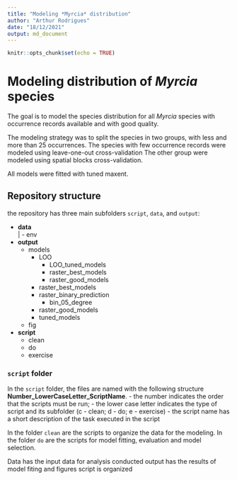 ```yaml
---
title: "Modeling *Myrcia* distribution"
author: "Arthur Rodrigues"
date: "18/12/2021"
output: md_document
---
```


```r
knitr::opts_chunk$set(echo = TRUE)
```

# Modeling distribution of *Myrcia* species

The goal is to model the species distribution for all *Myrcia* species with occurrence records available and with good quality. 

The modeling strategy was to split the species in two groups, with less and more than 25 occurrences. The species with few occurrence records were modeled using leave-one-out cross-validation The other group were modeled using spatial blocks cross-validation. 

All models were fitted with tuned maxent. 



## Repository structure

the repository has three main subfolders `script`, `data`, and `output`:

- **data**  
| - env
- **output**
  - models
    - LOO
      - LOO_tuned_models
      - raster_best_models
      - raster_good_models
    - raster_best_models
    - raster_binary_prediction
      - bin_05_degree
    - raster_good_models
    - tuned_models
  - fig
- **script**
  - clean
  - do
  - exercise


### `script` folder

In the `script` folder, the files are named with the following structure **Number_LowerCaseLetter_ScriptName**. 
- the number indicates the order that the scripts must be run;
- the lower case letter indicates the type of script and its subfolder (c - clean; d - do; e - exercise)
- the script name has a short description of the task executed in the script

In the folder `clean` are the scripts to organize the data for the modeling. In the folder `do` are the scripts for model fitting, evaluation and model selection.


Data has the input data for analysis conducted
output has the results of model fiting and figures
script is organized





